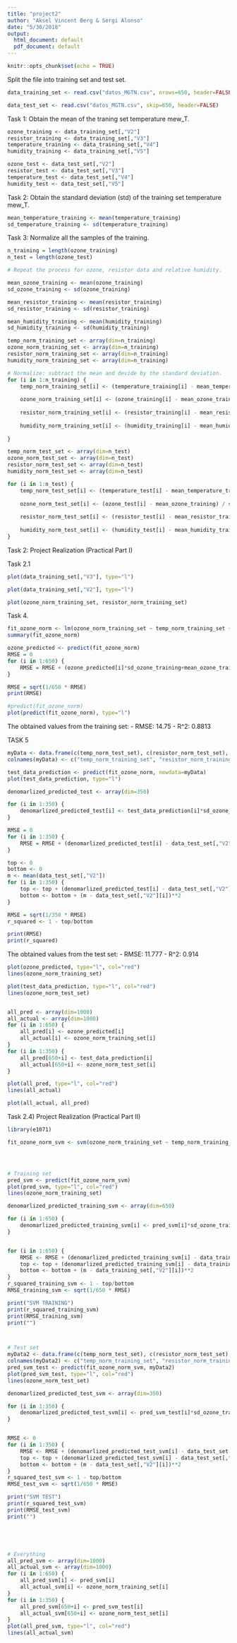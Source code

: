```yaml
---
title: "project2"
author: "Aksel Vincent Berg & Sergi Alonso"
date: "5/30/2018"
output:
  html_document: default
  pdf_document: default
---
```


```r
knitr::opts_chunk$set(echo = TRUE)
```



Split the file into training set and test set.

```r

data_training_set <- read.csv("datos_MGTN.csv", nrows=650, header=FALSE)

data_test_set <- read.csv("datos_MGTN.csv", skip=650, header=FALSE)

```


Task 1: Obtain the mean of the traning set temperature mew_T.

```r

ozone_training <- data_training_set[,"V2"]
resistor_training <- data_training_set[,"V3"]
temperature_training <- data_training_set[,"V4"]
humidity_training <- data_training_set[,"V5"]

ozone_test <- data_test_set[,"V2"]
resistor_test <- data_test_set[,"V3"]
temperature_test <- data_test_set[,"V4"]
humidity_test <- data_test_set[,"V5"]

```


Task 2: Obtain the standard deviation (std) of the training set temperature mew_T.

```r

mean_temperature_training <- mean(temperature_training)
sd_temperature_training <- sd(temperature_training)

```


Task 3: Normalize all the samples of the training.

```r
n_training = length(ozone_training)
n_test = length(ozone_test)

# Repeat the process for ozone, resistor data and relative humidity.

mean_ozone_training <- mean(ozone_training)
sd_ozone_training <- sd(ozone_training)

mean_resistor_training <- mean(resistor_training)
sd_resistor_training <- sd(resistor_training)

mean_humidity_training <- mean(humidity_training)
sd_humidity_training <- sd(humidity_training)

temp_norm_training_set <- array(dim=n_training)
ozone_norm_training_set <- array(dim=n_training)
resistor_norm_training_set <- array(dim=n_training)
humidity_norm_training_set <- array(dim=n_training)

# Normalize: subtract the mean and devide by the standard deviation.
for (i in 1:n_training) {
    temp_norm_training_set[i] <- (temperature_training[i] - mean_temperature_training) / sd_temperature_training
    
    ozone_norm_training_set[i] <- (ozone_training[i] - mean_ozone_training) / sd_ozone_training
    
    resistor_norm_training_set[i] <- (resistor_training[i] - mean_resistor_training) / sd_resistor_training
    
    humidity_norm_training_set[i] <- (humidity_training[i] - mean_humidity_training) / sd_humidity_training
    
}

temp_norm_test_set <- array(dim=n_test)
ozone_norm_test_set <- array(dim=n_test)
resistor_norm_test_set <- array(dim=n_test)
humidity_norm_test_set <- array(dim=n_test)

for (i in 1:n_test) {
    temp_norm_test_set[i] <- (temperature_test[i] - mean_temperature_training) / sd_temperature_training
    
    ozone_norm_test_set[i] <- (ozone_test[i] - mean_ozone_training) / sd_ozone_training
    
    resistor_norm_test_set[i] <- (resistor_test[i] - mean_resistor_training) / sd_resistor_training
    
    humidity_norm_test_set[i] <- (humidity_test[i] - mean_humidity_training) / sd_humidity_training
}


```




Task 2: Project Realization (Practical Part I)


Task 2.1

```r

plot(data_training_set[,"V3"], type="l")

plot(data_training_set[,"V2"], type="l")

```




```r

plot(ozone_norm_training_set, resistor_norm_training_set)


```



Task 4.
```r

fit_ozone_norm <- lm(ozone_norm_training_set ~ temp_norm_training_set + resistor_norm_training_set + humidity_norm_training_set)
summary(fit_ozone_norm)

ozone_predicted <- predict(fit_ozone_norm)
RMSE = 0
for (i in 1:650) {
    RMSE = RMSE + (ozone_predicted[i]*sd_ozone_training+mean_ozone_training - data_training_set[,"V2"][i])**2
}

RMSE = sqrt(1/650 * RMSE)
print(RMSE)

#predict(fit_ozone_norm)
plot(predict(fit_ozone_norm), type="l")

```

The obtained values from the training set:
- RMSE: 14.75
- R^2: 0.8813


TASK 5

```r

myData <- data.frame(c(temp_norm_test_set), c(resistor_norm_test_set), c(humidity_norm_test_set))
colnames(myData) <- c("temp_norm_training_set", "resistor_norm_training_set", "humidity_norm_training_set")

test_data_prediction <- predict(fit_ozone_norm, newdata=myData)
plot(test_data_prediction, type="l")

denomarlized_predicted_test <- array(dim=350)

for (i in 1:350) {
    denomarlized_predicted_test[i] <- test_data_prediction[i]*sd_ozone_training+mean_ozone_training
}

RMSE = 0
for (i in 1:350) {
    RMSE = RMSE + (denomarlized_predicted_test[i] - data_test_set[,"V2"][i])**2
}

top <- 0
bottom <- 0
m <- mean(data_test_set[,"V2"])
for (i in 1:350) {
    top <- top + (denomarlized_predicted_test[i] - data_test_set[,"V2"][i])**2
    bottom <- bottom + (m - data_test_set[,"V2"][i])**2
}

RMSE = sqrt(1/350 * RMSE)
r_squared <- 1 - top/bottom

print(RMSE)
print(r_squared)

```

The obtained values from the test set:
- RMSE: 11.777
- R^2: 0.914




```r

plot(ozone_predicted, type="l", col="red")
lines(ozone_norm_training_set)

plot(test_data_prediction, type="l", col="red")
lines(ozone_norm_test_set)


all_pred <- array(dim=1000)
all_actual <- array(dim=1000)
for (i in 1:650) {
    all_pred[i] <- ozone_predicted[i]
    all_actual[i] <- ozone_norm_training_set[i]
}
for (i in 1:350) {
    all_pred[650+i] <- test_data_prediction[i]
    all_actual[650+i] <- ozone_norm_test_set[i]
}

plot(all_pred, type="l", col="red")
lines(all_actual)

plot(all_actual, all_pred)

```







Task 2.4) Project Realization (Practical Part II)

```r
library(e1071)

fit_ozone_norm_svm <- svm(ozone_norm_training_set ~ temp_norm_training_set + resistor_norm_training_set + humidity_norm_training_set)




# Training set
pred_svm <- predict(fit_ozone_norm_svm)
plot(pred_svm, type="l", col="red")
lines(ozone_norm_training_set)

denomarlized_predicted_training_svm <- array(dim=650)

for (i in 1:650) {
    denomarlized_predicted_training_svm[i] <- pred_svm[i]*sd_ozone_training+mean_ozone_training
}


for (i in 1:650) {
    RMSE <- RMSE + (denomarlized_predicted_training_svm[i] - data_training_set[,"V2"][i])**2
    top <- top + (denomarlized_predicted_training_svm[i] - data_training_set[,"V2"][i])**2
    bottom <- bottom + (m - data_training_set[,"V2"][i])**2
}
r_squared_training_svm <- 1 - top/bottom
RMSE_training_svm <- sqrt(1/650 * RMSE)

print("SVM TRAINING")
print(r_squared_training_svm)
print(RMSE_training_svm)
print("")



# Test set
myData2 <- data.frame(c(temp_norm_test_set), c(resistor_norm_test_set), c(humidity_norm_test_set))
colnames(myData2) <- c("temp_norm_training_set", "resistor_norm_training_set", "humidity_norm_training_set")
pred_svm_test <- predict(fit_ozone_norm_svm, myData2)
plot(pred_svm_test, type="l", col="red")
lines(ozone_norm_test_set)

denomarlized_predicted_test_svm <- array(dim=350)

for (i in 1:350) {
    denomarlized_predicted_test_svm[i] <- pred_svm_test[i]*sd_ozone_training+mean_ozone_training
}


RMSE <- 0
for (i in 1:350) {
    RMSE <- RMSE + (denomarlized_predicted_test_svm[i] - data_test_set[,"V2"][i])**2
    top <- top + (denomarlized_predicted_test_svm[i] - data_test_set[,"V2"][i])**2
    bottom <- bottom + (m - data_test_set[,"V2"][i])**2
}
r_squared_test_svm <- 1 - top/bottom
RMSE_test_svm <- sqrt(1/650 * RMSE)

print("SVM TEST")
print(r_squared_test_svm)
print(RMSE_test_svm)
print("")





# Everything
all_pred_svm <- array(dim=1000)
all_actual_svm <- array(dim=1000)
for (i in 1:650) {
    all_pred_svm[i] <- pred_svm[i]
    all_actual_svm[i] <- ozone_norm_training_set[i]
}
for (i in 1:350) {
    all_pred_svm[650+i] <- pred_svm_test[i]
    all_actual_svm[650+i] <- ozone_norm_test_set[i]
}
plot(all_pred_svm, type="l", col="red")
lines(all_actual_svm)




```


